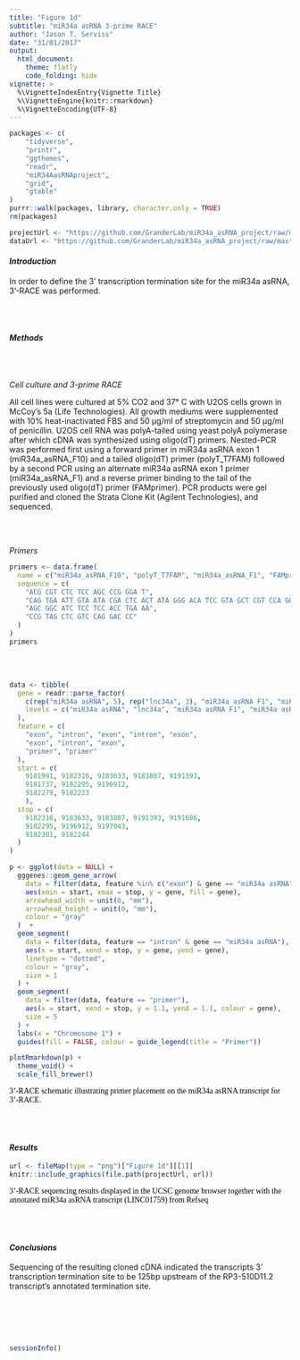 ```yaml
---
title: "Figure 1d"
subtitle: "miR34a asRNA 3-prime RACE"
author: "Jason T. Serviss"
date: "31/01/2017"
output:
  html_document:
    theme: flatly
    code_folding: hide
vignette: >
  %\VignetteIndexEntry{Vignette Title}
  %\VignetteEngine{knitr::rmarkdown}
  %\VignetteEncoding{UTF-8}
---
```


<style> 
.caption { 
  color: Black; 
  font-family: "Times New Roman", Times, serif;
  font-size: 1.0em; 
}
</style>

```r

packages <- c(
    "tidyverse",
    "printr",
    "ggthemes",
    "readr",
    "miR34AasRNAproject",
    "grid",
    "gtable"
)
purrr::walk(packages, library, character.only = TRUE)
rm(packages)

```

```r

projectUrl <- "https://github.com/GranderLab/miR34a_asRNA_project/raw/master/inst"
dataUrl <- "https://github.com/GranderLab/miR34a_asRNA_project/raw/master/"

```

#### _Introduction_

In order to define the 3' transcription termination site for the miR34a asRNA, 3'-RACE was performed.

<br></br>

#### _Methods_

<br></br>

_Cell culture and 3-prime RACE_

All cell lines were cultured at 5% CO2 and 37° C with U2OS cells grown in McCoy’s 5a (Life Technologies). All growth mediums were supplemented with 10% heat-inactivated FBS and 50 μg/ml of streptomycin and 50 μg/ml of penicillin. U2OS cell RNA was polyA-tailed using yeast polyA polymerase after which cDNA was synthesized using oligo(dT) primers. Nested-PCR was performed first using a forward primer in miR34a asRNA exon 1 (miR34a_asRNA_F10) and a tailed oligo(dT) primer (polyT_T7FAM) followed by a second PCR using an alternate miR34a asRNA exon 1 primer (miR34a_asRNA_F1) and a reverse primer binding to the tail of the previously used oligo(dT) primer (FAMprimer). PCR products were gel purified and cloned the Strata Clone Kit (Agilent Technologies), and sequenced.

<br></br>

_Primers_

```r

primers <- data.frame(
  name = c("miR34a_asRNA_F10", "polyT_T7FAM", "miR34a_asRNA_F1", "FAMprimer"),
  sequence = c(
    "ACG CGT CTC TCC AGC CCG GGA T",
    "CAG TGA ATT GTA ATA CGA CTC ACT ATA GGG ACA TCC GTA GCT CGT CCA GGA CCC TTT TTT TTT TTT TTT TTT VN",
    "AGC GGC ATC TCC TCC ACC TGA AA",
    "CCG TAG CTC GTC CAG GAC CC"
  )
)
primers

```

<br></br>

```r
data <- tibble(
  gene = readr::parse_factor(
    c(rep("miR34a asRNA", 5), rep("lnc34a", 3), "miR34a asRNA F1", "miR34a asRNA F10"),
    levels = c("miR34a asRNA", "lnc34a", "miR34a asRNA F1", "miR34a asRNA F10")
  ),
  feature = c(
    "exon", "intron", "exon", "intron", "exon",
    "exon", "intron", "exon",
    "primer", "primer"
  ),
  start = c(
    9181991, 9182316, 9183633, 9183807, 9191393,
    9181737, 9182295, 9196912,
    9182279, 9182223
    ),
  stop = c(
    9182316, 9183633, 9183807, 9191393, 9191686,
    9182295, 9196912, 9197043,
    9182301, 9182244
  )
)

p <- ggplot(data = NULL) +
  gggenes::geom_gene_arrow(
    data = filter(data, feature %in% c("exon") & gene == "miR34a asRNA"),
    aes(xmin = start, xmax = stop, y = gene, fill = gene),
    arrowhead_width = unit(0, "mm"),
    arrowhead_height = unit(0, "mm"),
    colour = "gray"
  )  +
  geom_segment(
    data = filter(data, feature == "intron" & gene == "miR34a asRNA"),
    aes(x = start, xend = stop, y = gene, yend = gene),
    linetype = "dotted",
    colour = "gray",
    size = 1
  ) +
  geom_segment(
    data = filter(data, feature == "primer"),
    aes(x = start, xend = stop, y = 1.1, yend = 1.1, colour = gene),
    size = 5 
  ) +
  labs(x = "Chromosome 1") +
  guides(fill = FALSE, colour = guide_legend(title = "Primer"))

plotRmarkdown(p) +
  theme_void() +
  scale_fill_brewer()
```

<div class = "caption">
3’-RACE schematic illustrating primer placement on the miR34a asRNA transcript for 3'-RACE.
</div>

<br></br>

#### _Results_

```r

url <- fileMap(type = "png")["Figure 1d"][[1]]
knitr::include_graphics(file.path(projectUrl, url))

```

<div class = "caption">
3’-RACE sequencing results displayed in the UCSC genome browser together with the annotated miR34a asRNA transcript (LINC01759) from Refseq
</div>

<br></br>

#### _Conclusions_

Sequencing of the resulting cloned cDNA indicated the transcripts 3’ transcription termination site to be 125bp upstream of the RP3-510D11.2 transcript’s annotated termination site.

<br></br><br></br>

```r
sessionInfo()
```
